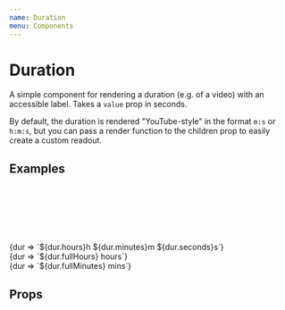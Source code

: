 ```yaml
---
name: Duration
menu: Components
---
```



# Duration

A simple component for rendering a duration (e.g. of a video) with an accessible label. Takes a `value` prop in seconds.

By default, the duration is rendered "YouTube-style" in the format `m:s` or `h:m:s`, but you can pass a render function to the children prop to easily create a custom readout.

## Examples

<Playground>
	<Duration value={null} />
	<br />
	<Duration value={2.7245} />
	<br />
	<Duration value={27} />
	<br />
	<Duration value="489" />
	<br />
	<Duration value={1104} />
	<br />
	<Duration value={7729} />
	<br />
	<Duration value={7729}>
		{dur => `${dur.hours}h ${dur.minutes}m ${dur.seconds}s`}
	</Duration>
	<br />
	<Duration value={7729}>{dur => `${dur.fullHours} hours`}</Duration>
	<br />
	<Duration value={7729}>{dur => `${dur.fullMinutes} mins`}</Duration>
</Playground>

## Props

<Props of={Duration} />
